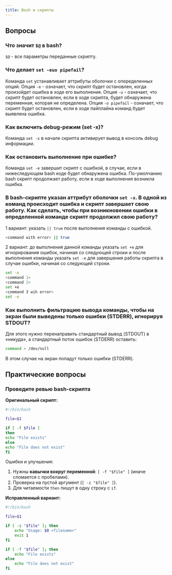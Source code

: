 ```yaml
---
title: Bash и скрипты
---
```

## Вопросы

### Что значит `$@` в bash?

`$@` - все параметры переданные скрипту.

### Что делает `set -euo pipefail`?

Команда `set` устанавливает аттрибуты оболочки с опеределенных опций.
Опция `-e` - означает, что скрипт будет остановлен, когда произойдет ошибка в ходе его выполнения.
Опция `-u` - означает, что скрипт будет остановлен, если в ходе скрипта, будет обнаружена переменная, которая не определена.
Опция `-o pipefail` - означает, что скрипт будет остановлен, если в ходе пайплайна команд будет выявлена ошибка.

### Как включить debug-режим (set -x)?

Команда `set -x` в начале скрипта активирует вывод в консоль debug информации.

### Как остановить выполнение при ошибке?

Команда `set -e` завершит скрипт с ошибкой, в случае, если в нижеследующем bash коде будет обнаружена ошибка. По-умолчанию bash скрипт продолжает работу, если в ходе выполнения возникла ошибка.

### В bash-скрипте указан аттрибут оболочки `set -x`. В одной из команд происходит ошибка и скрипт завершает свою работу. Как сделать, чтобы при возникновении ошибки в определенной команде скрипт продолжил свою работу?

1 вариант: указать `|| true` после выполнения команды с ошибкой.

```sh
<command with error> || true
```

2 вариант: до выполнения данной команды указать `set +e` для игнорирования ошибок, начиная со следующей строки и после выполнения команды указать `set -e` для завершения работы скрипта в случае ошибки, начиная со следующей строки.

```sh
set -e
<command 1>
<command 2>
set +e
<command 3 wih error>
set -e
```

### Как выполнить фильтрацию вывода команды, чтобы на экран были выведены только ошибки (STDERR), игнорируя STDOUT?

Для этого нужно перенаправить стандартный вывод (STDOUT) в «никуда», а стандартный поток ошибок (STDERR) оставить:

```bash
command > /dev/null
```

В этом случае на экран попадут только ошибки (STDERR).

## Практические вопросы

### Проведите ревью bash-скрипта

**Оригинальный скрипт:**
```bash
#!/bin/bash

file=$1

if [ -f $file ]
then
echo "File exists"
else
echo "File does not exist"
fi
```

Ошибки и улучшения:
1. Нужны **кавычки вокруг переменной**: `[ -f "$file" ]` (иначе сломается с пробелами).
2. Проверка на пустой аргумент (`[ -z "$file" ]`).
3. Для читаемости `then` пишут в одну строку с `if`.

**Исправленный вариант:**
```bash
#!/bin/bash

file=$1

if [ -z "$file" ]; then
    echo "Usage: $0 <filename>"
    exit 1
fi

if [ -f "$file" ]; then
    echo "File exists"
else
    echo "File does not exist"
fi
```

